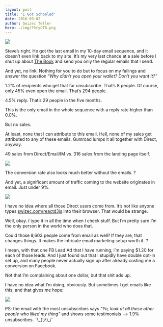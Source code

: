 ```yaml
---
layout: post
title: 'I Got Schooled'
date: 2016-09-02
author: Swizec Teller
hero: ./img/F5ryCT5.png
---
```

![](./img/F5ryCT5.png)



Steve’s right. He got the last email in my 10-day email sequence, and it doesn’t even link back to my site. It’s my very last chance at a sale before I shut up about [The Book](https://swizec.com/reactd3js/) and send you only the regular emails that I send.



And yet, no link. Nothing for you to do but to focus on my failings and answer the question _“Why didn’t you open your wallet? Don’t you want it?”_



1.2% of recipients who get that far unsubscribe. That’s 8 people. Of course, only 45% even open the email. That’s 294 people.



4.5% reply. That’s 29 people in the five months.



This is the only email in the whole sequence with a reply rate higher than 0.0%.



But no sales.



At least, none that I can attribute to this email. Hell, none of my sales get attributed to any of these emails. Gumroad lumps it all together with Direct, anyway.



49 sales from Direct/Email/IM vs. 316 sales from the landing page itself.



![](./img/cGHt0lV.png)



The conversion rate also looks much better without the emails. ?



And yet, a significant amount of traffic coming to the website originates in email. Just under 9%.



![](./img/DfwSxBc.png)



I have no idea where all those Direct users come from. It’s not like anyone types [swizec.com/reactd3js](https://swizec.com/reactd3js/) into their browser. That would be strange.



Well, okay. _I_ type it in all the time when I check stuff. But I’m pretty sure I’m the only person in the world who does that.



Could those 8,603 people come from email as well? If they are, that changes things. It makes the intricate email marketing setup worth it. ?



I mean, with that one FB Lead Ad that I have running, I’m paying $1.20 for each of those leads. And I just found out that I stupidly have double opt-in set up, and many people never actually sign up after already costing me a conversion on Facebook.



Not that I’m complaining about one dollar, but that shit ads up.



I have no idea what I’m doing, obviously. But sometimes I get emails like this, and that gives me hope:



![](./img/5MRoXQc.png)



PS: the email with the most unsubscribes says _“Yo, look at all these other people who liked my thing”_ and shows some testimonials –> 1.9% unsubscribes. ¯\\\_(ツ)\_/¯